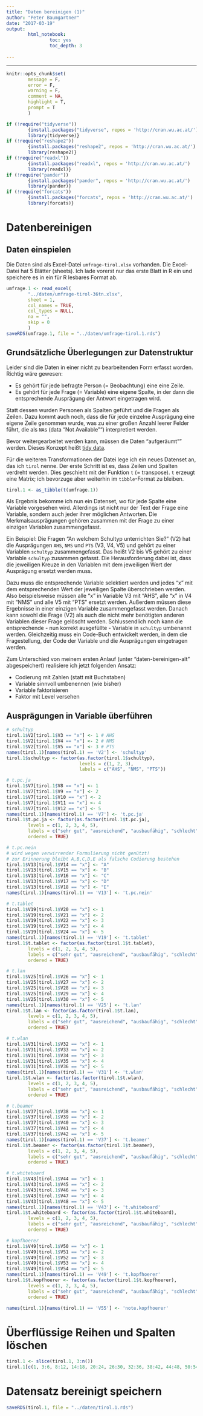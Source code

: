 ```yaml
---
title: "Daten bereinigen (1)"
author: "Peter Baumgartner"
date: "2017-03-19"
output: 
        html_notebook:
                toc: yes
                toc_depth: 3
                
---
```

***

```r
knitr::opts_chunk$set(
        message = F,
        error = F,
        warning = F,
        comment = NA,
        highlight = T,
        prompt = T
        )

if (!require("tidyverse"))
        {install.packages("tidyverse", repos = 'http://cran.wu.ac.at/')
        library(tidyverse)}
if (!require("reshape2"))
        {install.packages("reshape2", repos = 'http://cran.wu.ac.at/')
        library(reshape2)}
if (!require("readxl"))
        {install.packages("readxl", repos = 'http://cran.wu.ac.at/')
        library(readxl)}
if (!require("pander"))
        {install.packages("pander", repos = 'http://cran.wu.ac.at/')
        library(pander)}
if (!require("forcats"))
        {install.packages("forcats", repos = 'http://cran.wu.ac.at/')
        library(forcats)}


```

# Datenbereinigen

## Daten einspielen


Die Daten sind als Excel-Datei `umfrage-tirol.xlsx` vorhanden. Die Excel-Datei hat 5 Blätter (sheets). Ich lade vorerst nur das erste Blatt in R ein und speichere es in ein für R lesbares Format ab. 


```r

umfrage.1 <- read_excel(
        "../daten/umfrage-tirol-36tn.xlsx",
        sheet = 1,
        col_names = TRUE,
        col_types = NULL,
        na = "",
        skip = 0
        )
saveRDS(umfrage.1, file = "../daten/umfrage-tirol.1.rds")

```

## Grundsätzliche Überlegungen zur Datenstruktur
Leider sind die Daten in einer nicht zu bearbeitenden Form erfasst worden. Richtig wäre gewesen: 

* Es gehört für jede befragte Person (= Beobachtung) eine eine Zeile. 
* Es gehört für jede Frage (= Variable) eine eigene Spalte, in der dann die entsprechende Ausprägung der Antwort eingetragen wird.

Statt dessen wurden Personen als Spalten geführt und die Fragen als Zeilen. Dazu kommt auch noch, dass die für jede einzelne Ausprägung eine eigene Zeile genommen wurde, was zu einer großen Anzahl leerer Felder führt, die als `NA`s (data "Not Available"") interpretiert werden.

Bevor weitergearbeitet werden kann, müssen die Daten "aufgeräumt"" werden. Dieses Konzept heißt [tidy data](https://cran.r-project.org/web/packages/tidyr/vignettes/tidy-data.html).

Für die weiteren Transformationen der Datei lege ich ein neues Datenset an, das ich `tirol` nenne.
Der erste Schritt ist es, dass Zeilen und Spalten verdreht werden. Dies geschieht mit der Funktion `t` (= transpose). `t` erzeugt eine Matrix; ich bevorzuge aber weiterhin im `tibble`-Format zu bleiben. 

```r
tirol.1 <- as_tibble(t(umfrage.1))
```

Als Ergebnis bekomme ich nun ein Datenset, wo für jede Spalte eine Variable vorgesehen wird. Allerdings ist nicht nur der Text der Frage eine Variable, sondern auch jeder ihrer möglichen Antworten. Die Merkmalsausprägungen gehören zusammen mit der Frage zu einer einzigen Variablen zusammengefasst.

Ein Beispiel: Die Fragen "An welchem Schultyp unterrichten Sie?" (V2) hat die Ausprägungen `AHS`, `NMS` und `PTS` (V3, V4, V5) und gehört zu einer Variablen `schultyp` zusammengefasst. Das heißt V2 bis V5 gehört zu einer Variable `schultyp` zusammen gefasst. Die Herausforderung dabei ist, dass die jeweiligen Kreuze in den Variablen mit dem jeweiligen Wert der Ausprägung ersetzt werden muss.

Dazu muss die entsprechende Variable selektiert werden und jedes "x" mit dem entsprechenden Wert der jeweiligen Spalte überschrieben werden. Also beispielsweise müssen alle "x" in Variable V3 mit "AHS", alle "x" in V4 mit "NMS" und alle V5 mit "PTS" ersetzt werden. Außerdem müssen  diese  Ergebnisse in einer einzigen Variable zusammengefasst werden. Danach kann sowohl die Frage (V2) als auch die nicht mehr benötigten anderen Variablen dieser Frage gelöscht werden. Schlussendlich noch kann die entsprechende - nun korrekt ausgefüllte - Variable in `schultyp` umbenannt werden. Gleichzeitig muss ein Code-Buch entwickelt werden, in dem die Fragestellung, der Code der Variable und die Ausprägungen eingetragen werden.

Zum Unterschied von meinem ersten Anlauf (unter "daten-bereinigen-alt" abgespeichert) realisiere ich jetzt folgenden Ansatz:

* Codierung mit Zahlen (statt mit Buchstaben)
* Variable sinnvoll umbenennen (wie bisher)
* Variable faktorisieren
* Faktor mit Level versehen

## Ausprägungen in Variable überführen


```r

# schultyp
tirol.1$V2[tirol.1$V3 == "x"] <- 1 # AHS
tirol.1$V2[tirol.1$V4 == "x"] <- 2 # NMS
tirol.1$V2[tirol.1$V5 == "x"] <- 3 # PTS
names(tirol.1)[names(tirol.1) == 'V2'] <- 'schultyp'
tirol.1$schultyp <- factor(as.factor(tirol.1$schultyp), 
                           levels = c(1, 2, 3), 
                           labels = c("AHS", "NMS", "PTS"))

# t.pc.ja
tirol.1$V7[tirol.1$V8 == "x"] <- 1
tirol.1$V7[tirol.1$V9 == "x"] <- 2
tirol.1$V7[tirol.1$V10 == "x"] <- 2
tirol.1$V7[tirol.1$V11 == "x"] <- 4
tirol.1$V7[tirol.1$V12 == "x"] <- 5
names(tirol.1)[names(tirol.1) == 'V7'] <- 't.pc.ja'
tirol.1$t.pc.ja <- factor(as.factor(tirol.1$t.pc.ja), 
        levels = c(1, 2, 3, 4, 5), 
        labels = c("sehr gut", "ausreichend", "ausbaufähig", "schlecht", "nicht vorhanden"),
        ordered = TRUE)

# t.pc.nein 
# wird wegen verwirrender Formulierung nicht genützt!
# zur Erinnerung bleibt A,B,C,D,E als falsche Codierung bestehen
tirol.1$V13[tirol.1$V14 == "x"] <- "A"
tirol.1$V13[tirol.1$V15 == "x"] <- "B"
tirol.1$V13[tirol.1$V16 == "x"] <- "C"
tirol.1$V13[tirol.1$V17 == "x"] <- "D"
tirol.1$V13[tirol.1$V18 == "x"] <- "E"
names(tirol.1)[names(tirol.1) == 'V13'] <- 't.pc.nein'

# t.tablet
tirol.1$V19[tirol.1$V20 == "x"] <- 1
tirol.1$V19[tirol.1$V21 == "x"] <- 2
tirol.1$V19[tirol.1$V22 == "x"] <- 3
tirol.1$V19[tirol.1$V23 == "x"] <- 4
tirol.1$V19[tirol.1$V24 == "x"] <- 5
names(tirol.1)[names(tirol.1) == 'V19'] <- 't.tablet'
tirol.1$t.tablet <- factor(as.factor(tirol.1$t.tablet), 
        levels = c(1, 2, 3, 4, 5), 
        labels = c("sehr gut", "ausreichend", "ausbaufähig", "schlecht", "nicht vorhanden"),
        ordered = TRUE)

# t.lan
tirol.1$V25[tirol.1$V26 == "x"] <- 1
tirol.1$V25[tirol.1$V27 == "x"] <- 2
tirol.1$V25[tirol.1$V28 == "x"] <- 3
tirol.1$V25[tirol.1$V29 == "x"] <- 4
tirol.1$V25[tirol.1$V30 == "x"] <- 5
names(tirol.1)[names(tirol.1) == 'V25'] <- 't.lan'
tirol.1$t.lan <- factor(as.factor(tirol.1$t.lan), 
        levels = c(1, 2, 3, 4, 5), 
        labels = c("sehr gut", "ausreichend", "ausbaufähig", "schlecht", "nicht vorhanden"),
        ordered = TRUE)

# t.wlan
tirol.1$V31[tirol.1$V32 == "x"] <- 1
tirol.1$V31[tirol.1$V33 == "x"] <- 2
tirol.1$V31[tirol.1$V34 == "x"] <- 3
tirol.1$V31[tirol.1$V35 == "x"] <- 4
tirol.1$V31[tirol.1$V36 == "x"] <- 5
names(tirol.1)[names(tirol.1) == 'V31'] <- 't.wlan'
tirol.1$t.wlan <- factor(as.factor(tirol.1$t.wlan), 
        levels = c(1, 2, 3, 4, 5), 
        labels = c("sehr gut", "ausreichend", "ausbaufähig", "schlecht", "nicht vorhanden"),
        ordered = TRUE)

# t.beamer
tirol.1$V37[tirol.1$V38 == "x"] <- 1
tirol.1$V37[tirol.1$V39 == "x"] <- 2
tirol.1$V37[tirol.1$V40 == "x"] <- 3
tirol.1$V37[tirol.1$V41 == "x"] <- 4
tirol.1$V37[tirol.1$V42 == "x"] <- 5
names(tirol.1)[names(tirol.1) == 'V37'] <- 't.beamer'
tirol.1$t.beamer <- factor(as.factor(tirol.1$t.beamer), 
        levels = c(1, 2, 3, 4, 5), 
        labels = c("sehr gut", "ausreichend", "ausbaufähig", "schlecht", "nicht vorhanden"),
        ordered = TRUE)

# t.whiteboard
tirol.1$V43[tirol.1$V44 == "x"] <- 1
tirol.1$V43[tirol.1$V45 == "x"] <- 2
tirol.1$V43[tirol.1$V46 == "x"] <- 3
tirol.1$V43[tirol.1$V47 == "x"] <- 4
tirol.1$V43[tirol.1$V48 == "x"] <- 5
names(tirol.1)[names(tirol.1) == 'V43'] <- 't.whiteboard'
tirol.1$t.whiteboard <- factor(as.factor(tirol.1$t.whiteboard), 
        levels = c(1, 2, 3, 4, 5), 
        labels = c("sehr gut", "ausreichend", "ausbaufähig", "schlecht", "nicht vorhanden"),
        ordered = TRUE)

# kopfhoerer
tirol.1$V49[tirol.1$V50 == "x"] <- 1
tirol.1$V49[tirol.1$V51 == "x"] <- 2
tirol.1$V49[tirol.1$V52 == "x"] <- 3
tirol.1$V49[tirol.1$V53 == "x"] <- 4
tirol.1$V49[tirol.1$V54 == "x"] <- 5
names(tirol.1)[names(tirol.1) == 'V49'] <- 't.kopfhoerer'
tirol.1$t.kopfhoerer <- factor(as.factor(tirol.1$t.kopfhoerer), 
        levels = c(1, 2, 3, 4, 5), 
        labels = c("sehr gut", "ausreichend", "ausbaufähig", "schlecht", "nicht vorhanden"),
        ordered = TRUE)

names(tirol.1)[names(tirol.1) == 'V55'] <- 'note.kopfhoerer'
```

# Überflüssige Reihen und Spalten löschen

```r

tirol.1 <- slice(tirol.1, 3:n())
tirol.1[c(1, 3:6, 8:12, 14:18, 20:24, 26:30, 32:36, 38:42, 44:48, 50:54)] <- list(NULL)
```

# 


# Datensatz bereinigt speichern


```r
saveRDS(tirol.1, file = "../daten/tirol.1.rds")
```

